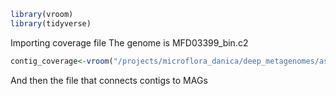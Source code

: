 ```r
library(vroom)
library(tidyverse)

```



Importing coverage file
The genome is MFD03399_bin.c2
```r
contig_coverage<-vroom("/projects/microflora_danica/deep_metagenomes/assembly_info/MFD03399.tsv", delim = "\t")
```
And then the file that connects contigs to MAGs

